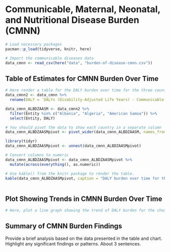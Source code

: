# Communicable, Maternal, Neonatal, and Nutritional Disease Burden (CMNN)

```r
# Load necessary packages
pacman::p_load(tidyverse, knitr, here)

# Import the communicable diseases data
data_cmnn <- read_csv(here("data", "burden-of-disease-cmnn.csv"))
```

## Table of Estimates for CMNN Burden Over Time

```r
# Here render a table for the DALY burden over time for the three countries 
data_cmnn2 <- data_cmnn %>% 
  rename(DALY = `DALYs (Disability-Adjusted Life Years) - Communicable, maternal, neonatal, and nutritional diseases - Sex: Both - Age: Age-standardized (Rate)`)

data_cmnn_ALBDZAASM <- data_cmnn2 %>% 
  filter(Entity %in% c("Albania", "Algeria", "American Samoa")) %>% 
  select(Entity, DALY)

# You should pivot the data to show each country in a separate column
data_cmnn_ALBDZAASMpivot <- pivot_wider(data_cmnn_ALBDZAASM, names_from = Entity, values_from = DALY)

library(tidyr)
data_cmnn_ALBDZAASMpivot <- unnest(data_cmnn_ALBDZAASMpivot)

# Convert columns to numeric
data_cmnn_ALBDZAASMpivot <- data_cmnn_ALBDZAASMpivot %>%
  mutate(across(everything(), as.numeric))

# Use kable() from the knitr package to render the table.
kable(data_cmnn_ALBDZAASMpivot, caption = "DALY burden over time for three countries")
  
```

## Plot Showing Trends in CMNN Burden Over Time

```r
# Here, plot a line graph showing the trend of DALY burden for the chosen countries over time. You can use ggplot2 to create this plot. Each country's line should be a different color.


```

## Summary of CMNN Burden Findings

Provide a brief analysis based on the data presented in the table and chart. Highlight any significant findings or patterns. About 3 sentences.


